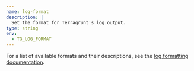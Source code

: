 ```yaml
---
name: log-format
description: |
  Set the format for Terragrunt's log output.
type: string
env:
  - TG_LOG_FORMAT
---
```


For a list of available formats and their descriptions, see the [log formatting documentation](/docs/reference/logging/formatting).
